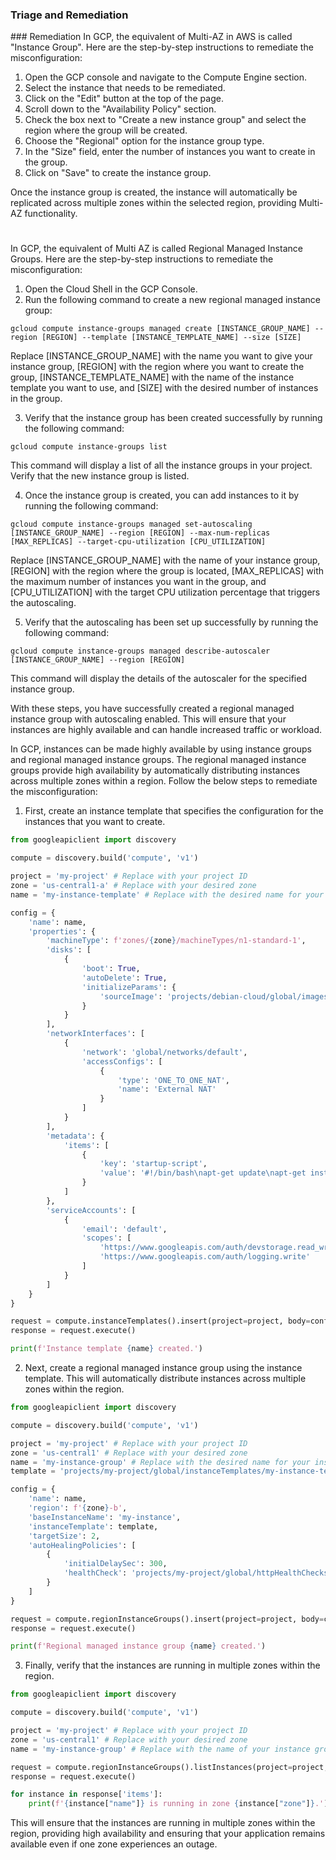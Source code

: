 
### Triage and Remediation
<Tabs>
<Tab title='Remediation'>
### Remediation

<AccordionGroup>
<Accordion title='Using Console' defaultOpen='true'>
In GCP, the equivalent of Multi-AZ in AWS is called "Instance Group". Here are the step-by-step instructions to remediate the misconfiguration:

1. Open the GCP console and navigate to the Compute Engine section.
2. Select the instance that needs to be remediated.
3. Click on the "Edit" button at the top of the page.
4. Scroll down to the "Availability Policy" section.
5. Check the box next to "Create a new instance group" and select the region where the group will be created.
6. Choose the "Regional" option for the instance group type.
7. In the "Size" field, enter the number of instances you want to create in the group.
8. Click on "Save" to create the instance group.

Once the instance group is created, the instance will automatically be replicated across multiple zones within the selected region, providing Multi-AZ functionality.

#
</Accordion>

<Accordion title='Using CLI'>
In GCP, the equivalent of Multi AZ is called Regional Managed Instance Groups. Here are the step-by-step instructions to remediate the misconfiguration:

1. Open the Cloud Shell in the GCP Console.
2. Run the following command to create a new regional managed instance group:

```
gcloud compute instance-groups managed create [INSTANCE_GROUP_NAME] --region [REGION] --template [INSTANCE_TEMPLATE_NAME] --size [SIZE]
```

Replace [INSTANCE_GROUP_NAME] with the name you want to give your instance group, [REGION] with the region where you want to create the group, [INSTANCE_TEMPLATE_NAME] with the name of the instance template you want to use, and [SIZE] with the desired number of instances in the group.

3. Verify that the instance group has been created successfully by running the following command:

```
gcloud compute instance-groups list
```

This command will display a list of all the instance groups in your project. Verify that the new instance group is listed.

4. Once the instance group is created, you can add instances to it by running the following command:

```
gcloud compute instance-groups managed set-autoscaling [INSTANCE_GROUP_NAME] --region [REGION] --max-num-replicas [MAX_REPLICAS] --target-cpu-utilization [CPU_UTILIZATION]
```

Replace [INSTANCE_GROUP_NAME] with the name of your instance group, [REGION] with the region where the group is located, [MAX_REPLICAS] with the maximum number of instances you want in the group, and [CPU_UTILIZATION] with the target CPU utilization percentage that triggers the autoscaling.

5. Verify that the autoscaling has been set up successfully by running the following command:

```
gcloud compute instance-groups managed describe-autoscaler [INSTANCE_GROUP_NAME] --region [REGION]
```

This command will display the details of the autoscaler for the specified instance group.

With these steps, you have successfully created a regional managed instance group with autoscaling enabled. This will ensure that your instances are highly available and can handle increased traffic or workload.
</Accordion>

<Accordion title='Using Python'>
In GCP, instances can be made highly available by using instance groups and regional managed instance groups. The regional managed instance groups provide high availability by automatically distributing instances across multiple zones within a region. Follow the below steps to remediate the misconfiguration:

1. First, create an instance template that specifies the configuration for the instances that you want to create.

```python
from googleapiclient import discovery

compute = discovery.build('compute', 'v1')

project = 'my-project' # Replace with your project ID
zone = 'us-central1-a' # Replace with your desired zone
name = 'my-instance-template' # Replace with the desired name for your instance template

config = {
    'name': name,
    'properties': {
        'machineType': f'zones/{zone}/machineTypes/n1-standard-1',
        'disks': [
            {
                'boot': True,
                'autoDelete': True,
                'initializeParams': {
                    'sourceImage': 'projects/debian-cloud/global/images/family/debian-10'
                }
            }
        ],
        'networkInterfaces': [
            {
                'network': 'global/networks/default',
                'accessConfigs': [
                    {
                        'type': 'ONE_TO_ONE_NAT',
                        'name': 'External NAT'
                    }
                ]
            }
        ],
        'metadata': {
            'items': [
                {
                    'key': 'startup-script',
                    'value': '#!/bin/bash\napt-get update\napt-get install apache2 -y\n'
                }
            ]
        },
        'serviceAccounts': [
            {
                'email': 'default',
                'scopes': [
                    'https://www.googleapis.com/auth/devstorage.read_write',
                    'https://www.googleapis.com/auth/logging.write'
                ]
            }
        ]
    }
}

request = compute.instanceTemplates().insert(project=project, body=config)
response = request.execute()

print(f'Instance template {name} created.')
```

2. Next, create a regional managed instance group using the instance template. This will automatically distribute instances across multiple zones within the region.

```python
from googleapiclient import discovery

compute = discovery.build('compute', 'v1')

project = 'my-project' # Replace with your project ID
zone = 'us-central1' # Replace with your desired zone
name = 'my-instance-group' # Replace with the desired name for your instance group
template = 'projects/my-project/global/instanceTemplates/my-instance-template' # Replace with the name of your instance template

config = {
    'name': name,
    'region': f'{zone}-b',
    'baseInstanceName': 'my-instance',
    'instanceTemplate': template,
    'targetSize': 2,
    'autoHealingPolicies': [
        {
            'initialDelaySec': 300,
            'healthCheck': 'projects/my-project/global/httpHealthChecks/my-http-health-check'
        }
    ]
}

request = compute.regionInstanceGroups().insert(project=project, body=config)
response = request.execute()

print(f'Regional managed instance group {name} created.')
```

3. Finally, verify that the instances are running in multiple zones within the region.

```python
from googleapiclient import discovery

compute = discovery.build('compute', 'v1')

project = 'my-project' # Replace with your project ID
zone = 'us-central1' # Replace with your desired zone
name = 'my-instance-group' # Replace with the name of your instance group

request = compute.regionInstanceGroups().listInstances(project=project, region=f'{zone}-b', instanceGroup=name)
response = request.execute()

for instance in response['items']:
    print(f'{instance["name"]} is running in zone {instance["zone"]}.')
```

This will ensure that the instances are running in multiple zones within the region, providing high availability and ensuring that your application remains available even if one zone experiences an outage.
</Accordion>

</AccordionGroup>
</Tab>
</Tabs>
